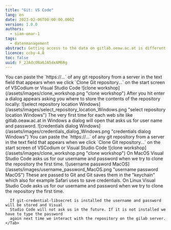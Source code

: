 ```yaml
---
title: "Git: VS Code"
lang: en
date: 2023-02-06T00:00:00.000Z
version: 1.0.0
authors:
  - siam-omar-1
tags:
  - datenmanagement
abstract: Getting access to the data on gitlab.oeaw.ac.at is different on all three OS.
licence: ccby-4.0
toc: false
uuid: F_2JAdc0Na6JA5dxAM6Rg
---
```

<SideNote type="info" title="Getting access to the data on gitlab.oeaw.ac.at is different on all three OS">
  <Tabs>
    <Tab title="Windows">
      You can paste the `https://...` of any git repository from a server in the text field that appears
      when we click `Clone Git repository...` on the start screen of VSCodium or Visual Studio Code
      ![clone workshop](/assets/images/clone_workshop.png "clone workshop")
      After you hit enter a dialog appears asking you where to store the contents of the repository
      locally:
      ![select repository location Windows](/assets/images/select_repository_location_Windows.png "select repository location Windows")
      The very first time for each web site like gitlab.oeaw.ac.at in Windows a dialog will open that asks
      us for user name and password.
      ![credentials dialog Windows](/assets/images/credentials_dialog_Windows.png "credentials dialog Windows")
    </Tab>
    <Tab title="MacOS">
      You can paste the `https://...` of any git repository from a server in the text field that appears
      when we click `Clone Git repository...` on the start screen of VSCodium or Visual Studio Code
      ![clone workshop](/assets/images/clone_workshop.png "clone workshop")
      On MacOS Visual Studio Code asks us for our username and password when we try to clone the
      repository the first time.
      ![username password MacOS](/assets/images/username_password_MacOS.png "username password MacOS")
      These are passed to Git and Git saves them in the "keychain" which also for example Safari
      uses to save credentials.
    </Tab>
    <Tab title="Linux">
      On Linux Visual Studio Code asks us for our username and password when we try to clone the
      repository the first time.

      If git-credential-libsecret is installed the username and password will be stored and Visual
      Studio Code will not ask us in the future. If it is not installed we have to type the password
      again next time we interact with the repository on the gilab server.
    </Tab>
  </Tabs>
</SideNote>
